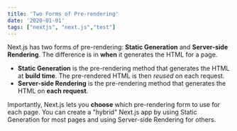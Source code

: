 ---
title: 'Two Forms of Pre-rendering'
date: '2020-01-01'
tags: ["nextjs", "next.js","test"]
---

Next.js has two forms of pre-rendering: **Static Generation** and **Server-side Rendering**. The difference is in **when** it generates the HTML for a page.

-  **Static Generation** is the pre-rendering method that generates the HTML at **build time**. The pre-rendered HTML is then _reused_ on each request.
-  **Server-side Rendering** is the pre-rendering method that generates the HTML on **each request**.

Importantly, Next.js lets you **choose** which pre-rendering form to use for each page. You can create a "hybrid" Next.js app by using Static Generation for most pages and using Server-side Rendering for others.


